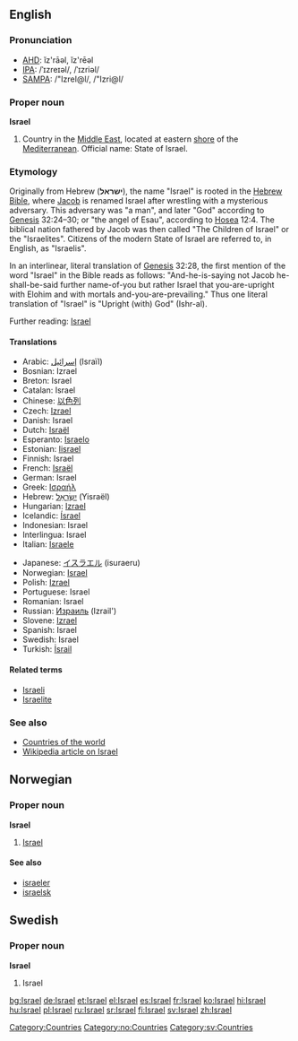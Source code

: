 ==English==
===Pronunciation===
*[[w:AHD|AHD]]: ĭz'rāəl, ĭz'rēəl
*[[w:IPA|IPA]]: /ˈɪzreɪəl/, /ˈɪzriəl/
*[[w:SAMPA|SAMPA]]: /"IzreI@l/, /"Izri@l/

===Proper noun===
'''Israel'''

# Country in the [[Middle East]], located at eastern [[shore]] of the [[Mediterranean]]. Official name: State of Israel.

===Etymology===
Originally from Hebrew ('''ישראל'''), the name "Israel" is rooted in the [[Wikipedia:Hebrew Bible|Hebrew Bible]], where [[Jacob]] is renamed Israel after wrestling with a mysterious adversary. This adversary was "a man", and later "God" according to [[Wikipedia: Genesis (Old Testament)|Genesis]] 32:24–30; or "the angel of Esau", according to [[Wikipedia:Book of Hosea|Hosea]] 12:4.  The biblical nation fathered by Jacob was then called "The Children of Israel" or the "Israelites". Citizens of the modern State of Israel are referred to, in English, as "Israelis".

In an interlinear, literal translation of [[Genesis]] 32:28, the first mention of the word "Israel" in the Bible reads as follows: "And-he-is-saying not Jacob he-shall-be-said further name-of-you but rather Israel that you-are-upright with Elohim and with mortals and-you-are-prevailing." Thus one literal translation of "Israel" is "Upright (with) God" (Ishr-al).

Further reading:  [[Wikipedia:Israel|Israel]]

====Translations====
{{top}}
*Arabic: [[إسرائيل]] (Israïl)
*Bosnian: Izrael {{m}}
*Breton: Israel
*Catalan: Israel {{m}}
*Chinese: [[以色列]]
*Czech: [[Izrael]]
*Danish: Israel
*Dutch: [[Israël]]
*Esperanto: [[Israelo]]
*Estonian: [[Iisrael]]
*Finnish: Israel
*French: [[Israël]]
*German: Israel
*Greek: [[Ισραήλ]] {{n}}
*Hebrew: [[ישראל|יִשְׂרָאֵל]] (Yisraël)
*Hungarian: [[Izrael]]
*Icelandic: [[Ísrael]]
*Indonesian: Israel
*Interlingua: Israel
*Italian: [[Israele]]
{{mid}}
*Japanese: [[イスラエル]] (isuraeru)
*Norwegian: [[#Norwegian|Israel]]
*Polish: [[Izrael]]
*Portuguese: Israel
*Romanian: Israel {{n}}
*Russian: [[Израиль]] (Izrail')
*Slovene: [[Izrael]] {{m}}
*Spanish: Israel
*Swedish: Israel
*Turkish: [[İsrail]]
{{bottom}}

====Related terms====
*[[Israeli]]
*[[Israelite]]

===See also===
*[[Countries of the world]]
*[[w:Israel|Wikipedia article on Israel]]
[[Category:Countries]]

==Norwegian==
===Proper noun===
[[Category:no:Countries]]
'''Israel'''
#[[#English|Israel]]
====See also====
*[[israeler]]
*[[israelsk]]

==Swedish==
===Proper noun===
[[Category:sv:Countries]]
'''Israel'''
#Israel

[[bg:Israel]]
[[de:Israel]]
[[et:Israel]]
[[el:Israel]]
[[es:Israel]]
[[fr:Israel]]
[[ko:Israel]]
[[hi:Israel]]
[[hu:Israel]]
[[pl:Israel]]
[[ru:Israel]]
[[sr:Israel]]
[[fi:Israel]]
[[sv:Israel]]
[[zh:Israel]]